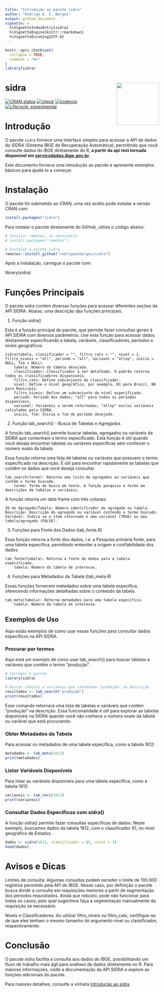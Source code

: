 ```yaml
---
title: "Introdução ao pacote sidra"
author: "Rodrigo E. S. Borges"
output: github_document
vignette: >
  %\VignetteIndexEntry{sidra}
  %\VignetteEngine{knitr::rmarkdown}
  %\VignetteEncoding{UTF-8}
---
```


```r
knitr::opts_chunk$set(
  collapse = TRUE,
  comment = "#>"
)
library(sidra)
```

# sidra <img src='man/figures/logo.png' align="right" height="139" />

[![CRAN status](https://www.r-pkg.org/badges/version/sidra)](https://CRAN.R-project.org/package=sidra)
[![check](https://github.com/rodrigoesborges/sidra/actions/workflows/check.yaml/badge.svg)](https://github.com/rodrigoesborges/sidra/actions/workflows/check.yaml)
[![codecov](https://codecov.io/gh/rodrigoesborges/sidra/graph/badge.svg?token=7B3AMAQYHS)](https://app.codecov.io/gh/rodrigoesborges/sidra)
[![Lifecycle: experimental](https://img.shields.io/badge/lifecycle-experimental-orange.svg)](https://lifecycle.r-lib.org/articles/stages.html#experimental)

# Introdução

O pacote `sidra` fornece uma interface simples para acessar a API de dados do SIDRA (Sistema IBGE de Recuperação Automática), permitindo que você consulte dados do IBGE diretamente do R, **a partir da api rest tornada disponível em [servicodados.ibge.gov.br](https://servicodados.ibge.gov.br/api/docs/agregados?versao=3)**.

Este documento fornece uma introdução ao pacote e apresenta exemplos básicos para ajudá-lo a começar.

# Instalação

O pacote foi submetido ao CRAN, uma vez aceito pode instalar a versão CRAN com:
```r
install.packages("sidra")
```

Para instalar o pacote diretamente do GitHub, utilize o código abaixo:

```r
# Instalar remotes, se necessário
# install.packages("remotes")

# Instalar o pacote sidra
remotes::install_github("rodrigoesborges/sidra")
```
Após a instalação, carregue o pacote com:


library(sidra)

# Funções Principais

O pacote sidra contém diversas funções para acessar diferentes seções da API SIDRA. Abaixo, uma descrição das funções principais.

1. Função sidra()

Esta é a função principal do pacote, que permite fazer consultas gerais à API SIDRA com diversos parâmetros. Use esta função para acessar dados diretamente especificando a tabela, variáveis, classificadores, períodos e níveis geográficos.

    sidra(tabela, classificador = "", filtro_cats = "", nivel = 1, filtro_niveis = "all", periodo = "all", variavel = "allxp", inicio = NULL, fim = NULL)
        tabela: Número da tabela desejada.
        classificador: Classificador a ser detalhado. O padrão retorna todos os classificadores disponíveis.
        filtro_cats: Define subconjunto do classificador.
        nivel: Define o nível geográfico, por exemplo, N1 para Brasil, N6 para Município.
        filtro_niveis: Define um subconjunto do nível especificado.
        periodo: Período dos dados; "all" para todos os períodos disponíveis.
        variavel: Variáveis a serem retornadas; "allxp" exclui variáveis calculadas pela SIDRA.
        inicio, fim: Início e fim do período desejado.


2. Função tab_search() - Busca de Tabelas e Agregados

A função tab_search() permite buscar tabelas, agregados ou variáveis da SIDRA que contenham o termo especificado. Esta função é útil quando você deseja encontrar tabelas ou variáveis específicas sem conhecer o número exato da tabela.

Essa função retorna uma lista de tabelas ou variáveis que possuem o termo especificado na descrição. É útil para encontrar rapidamente as tabelas que contêm os dados que você deseja consultar.

    tab_search(termo): Retorna uma lista de agregados ou variáveis que contêm o termo buscado.
        termo: Termo de busca em texto. A função pesquisa o termo em descrições de tabelas e variáveis.

A função retorna um data frame com três colunas:

    ID do Agregado/Tabela: Número identificador do agregado ou tabela.
    Descrição: Descrição do agregado ou variável contendo o termo buscado.
    Variável: Indica se o item retornado é uma variável (TRUE) ou uma tabela/agregado (FALSE).


3. Funções para Fonte dos Dados (tab_fonte.R)

Essa função retorna a fonte dos dados, i.e. a Pesquisa primária fonte, para uma tabela específica, permitindo entender a origem e confiabilidade dos dados.

    tab_fonte(tabela): Retorna a fonte de dados para a tabela especificada.
        tabela: Número da tabela de interesse.

4. Funções para Metadados da Tabela (tab_meta.R)

Essas funções fornecem metadados sobre uma tabela específica, oferecendo informações detalhadas sobre o conteúdo da tabela.

    tab_meta(tabela): Retorna metadados para uma tabela específica.
        tabela: Número da tabela de interesse.

## Exemplos de Uso

Aqui estão exemplos de como usar essas funções para consultar dados específicos na API SIDRA.


### Procurar por termos

Aqui está um exemplo de como usar tab_search() para buscar tabelas e variáveis que contêm o termo "produção".

```r
# Carregar o pacote
library(sidra)

# Buscar tabelas e variáveis que contenham "produção" na descrição
resultados <- tab_search("produção")
print(resultados)
```

Esse comando retornará uma lista de tabelas e variáveis que contêm "produção" na descrição. Essa funcionalidade é útil para explorar as tabelas disponíveis na SIDRA quando você não conhece o número exato da tabela ou variável que está procurando.



### Obter Metadados da Tabela

Para acessar os metadados de uma tabela específica, como a tabela 1612:

```r
metadados <- tab_meta(1612)
print(metadados)
```


### Listar Variáveis Disponíveis

Para listar as variáveis disponíveis para uma tabela específica, como a tabela 1612:

```r
variaveis <- tab_vars(1612)
print(variaveis)
```

### Consultar Dados Específicos com sidra()

A função sidra() permite fazer consultas específicas de dados. Neste exemplo, buscamos dados da tabela 1612, com o classificador 81, no nível geográfico de Estados.

```r
dados <- sidra(1612, classificador = 81, nivel = 3)
head(dados)
```



# Avisos e Dicas

Limites de consulta: Algumas consultas podem exceder o limite de 100.000 registros permitido pela API do IBGE. Nesse caso, por definição o pacote busca dividir a consulta em requisições menores a partir de segmentação dos períodos requisitados. Ainda que robusto, pode não funcionar para todos os casos, pelo qual sugerimos faça a segmentação manualmente da requisição se necessário.
    
Níveis e Classificadores: Ao utilizar filtro_niveis ou filtro_cats, certifique-se de que eles tenham o mesmo tamanho do argumento nivel ou classificador, respectivamente.

# Conclusão

O pacote sidra facilita a consulta aos dados do IBGE, possibilitando um fluxo de trabalho mais ágil para análises de dados diretamente no R. Para maiores informações, visite a documentação da API SIDRA e explore as funções adicionais do pacote.



Para maiores detalhes, consulte a vinheta [Introdução ao sidra](https://github.com/rodrigoesborges/sidra/blob/main/vignettes/sidra.Rmd) .
